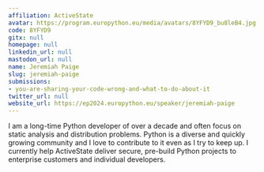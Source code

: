 ```yaml
---
affiliation: ActiveState
avatar: https://program.europython.eu/media/avatars/8YFYD9_bu8leB4.jpg
code: 8YFYD9
gitx: null
homepage: null
linkedin_url: null
mastodon_url: null
name: Jeremiah Paige
slug: jeremiah-paige
submissions:
- you-are-sharing-your-code-wrong-and-what-to-do-about-it
twitter_url: null
website_url: https://ep2024.europython.eu/speaker/jeremiah-paige
---
```


I am a long-time Python developer of over a decade and often focus on static analysis and distribution problems. Python is a diverse and quickly growing community and I love to contribute to it even as I try to keep up. I currently help ActiveState deliver secure, pre-build Python projects to enterprise customers and individual developers.
